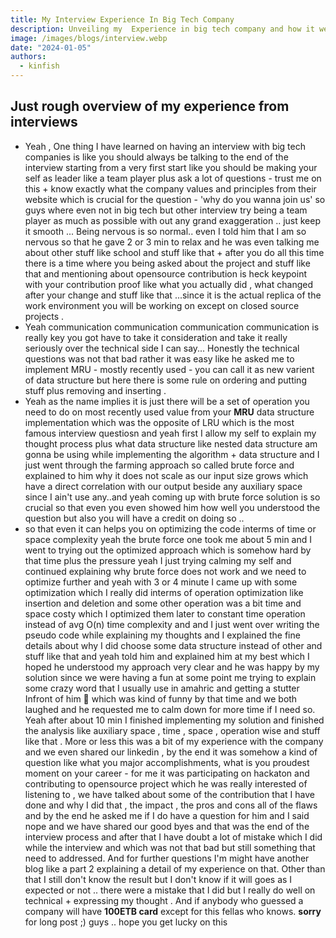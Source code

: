```yaml
---
title: My Interview Experience In Big Tech Company
description: Unveiling my  Experience in big tech company and how it went and lessons that i have learned from that
image: /images/blogs/interview.webp
date: "2024-01-05"
authors:
  - kinfish
---
```



## Just rough overview of my experience from interviews


- Yeah , One thing I have learned on having an interview with big tech companies is like you should always be talking to the end of the interview starting from a very first start like you should be making your self as leader like a team player plus ask a lot of questions - trust me on this + know exactly what the company values and principles from their website which is crucial for the question - 'why do you wanna join us' so guys where even not in big tech but other interview try being a team player as much as possible with out any grand exaggeration .. just keep it smooth ... Being nervous is so normal.. even I told him that I am so nervous so that he gave 2 or 3 min to relax and he was even talking me about other stuff like school and stuff like that + after you do all this time there is a time where you being asked about the project and stuff like that and mentioning about opensource contribution is heck keypoint with your contribution proof like what you actually did , what changed after your change and stuff like that ...since it is the actual replica of the work environment you will be working on except on closed source projects .
- Yeah communication communication communication communication is really key you got have to take it consideration and take it really seriously over the technical side I can say... Honestly the technical questions was not that bad rather it was easy like he asked me to implement MRU - mostly recently used - you can call it as new varient of data structure but here there is some rule on ordering and putting stuff plus removing and inserting .
- Yeah as the name implies it is just there will be a set of operation you need to do on most recently used value from your **MRU** data structure implementation which was the opposite of LRU which is the most famous interview questiosn and yeah first I allow my self to explain my thought process plus what data structure like nested data structure am gonna be using while implementing the algorithm + data structure and I just went through the farming approach so called brute force and explained to him why it does not scale as our input size grows which have a direct correlation with our output beside any auxiliary space since I ain't use any..and yeah coming up with brute force solution is so crucial so that even you even showed him how well you understood the question but also you will have a credit on doing so ..
- so that even it can helps you on optimizing the code interms of time or space complexity yeah the brute force one took me about 5 min and I went to trying out the optimized approach which is somehow hard by that time plus the pressure yeah I just trying calming my self and continued explaining why brute force does not work and we need to optimize further and yeah with 3 or 4 minute I came up with some optimization which I really did interms of operation optimization like insertion and deletion and some other operation was a bit time and space costy which I optimized them later to constant time operation instead of avg O(n) time complexity and and I just went over writing the pseudo code while explaining my thoughts and I explained the fine details about why I did choose some data structure instead of other and stuff like that and yeah told him and explained him at my best which I hoped he understood my approach very clear and he was happy by my solution since we were having a fun at some point me trying to explain some crazy word that I usually use in amahric and getting a stutter Infront of him 🤣 which was kind of funny by that time and we both laughed and he requested me to calm down for more time if I need so. Yeah after about 10 min I finished implementing my solution and finished the analysis like auxiliary space , time , space , operation wise and stuff like that . More or less this was a bit of my experience with the company and we even shared our linkedin , by the end it was somehow a kind of question like what you major accomplishments, what is you proudest moment on your career - for me it was participating on hackaton and contributing to opensource project which he was really interested of listening to , we have talked about some of the contribution that I have done and why I did that , the impact , the pros and cons all of the flaws and by the end he asked me if I do have a question for him and I said nope and we have shared our good byes and that was the end of the interview process and after that I have doubt a lot of mistake which I did while the interview and which was not that bad but still something that need to addressed. And for further questions I'm might have another blog like a part 2 explaining a detail of my experience on that. Other than that I still don't know the result but I don't know if it will goes as I expected or not .. there were a mistake that I did but I really do well on technical + expressing my thought . And if anybody who guessed a company will have **100ETB card** except for this fellas who knows.   **sorry** for long post ;) guys .. hope you get lucky on this 



<FormIntake />
